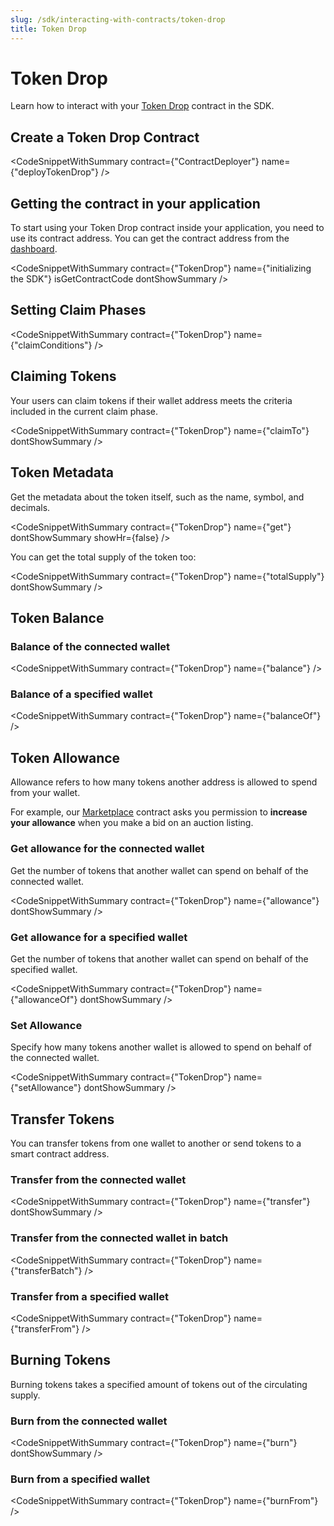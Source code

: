 ```yaml
---
slug: /sdk/interacting-with-contracts/token-drop
title: Token Drop
---
```



# Token Drop

Learn how to interact with your [Token Drop](/pre-built-contracts/token-drop) contract in the SDK.

## Create a Token Drop Contract

<CodeSnippetWithSummary
  contract={"ContractDeployer"}
  name={"deployTokenDrop"}
/>

## Getting the contract in your application

To start using your Token Drop contract inside your application, you need to use its contract address. You can get the contract address from the [dashboard](https://thirdweb.com/dashboard).

<CodeSnippetWithSummary
  contract={"TokenDrop"}
  name={"initializing the SDK"}
  isGetContractCode
  dontShowSummary
/>

## Setting Claim Phases

<CodeSnippetWithSummary contract={"TokenDrop"} name={"claimConditions"} />

## Claiming Tokens

Your users can claim tokens if their wallet address meets the criteria included in the current claim phase.

<CodeSnippetWithSummary
  contract={"TokenDrop"}
  name={"claimTo"}
  dontShowSummary
/>

## Token Metadata

Get the metadata about the token itself, such as the name, symbol, and decimals.

<CodeSnippetWithSummary
  contract={"TokenDrop"}
  name={"get"}
  dontShowSummary
  showHr={false}
/>

You can get the total supply of the token too:

<CodeSnippetWithSummary
  contract={"TokenDrop"}
  name={"totalSupply"}
  dontShowSummary
/>

## Token Balance

### Balance of the connected wallet

<CodeSnippetWithSummary contract={"TokenDrop"} name={"balance"} />

### Balance of a specified wallet

<CodeSnippetWithSummary contract={"TokenDrop"} name={"balanceOf"} />

## Token Allowance

Allowance refers to how many tokens another address is allowed to spend from your wallet.

For example, our [Marketplace](/pre-built-contracts/marketplace) contract asks you permission to **increase your allowance** when you make a bid on an auction listing.

### Get allowance for the connected wallet

Get the number of tokens that another wallet can spend on behalf of the connected wallet.

<CodeSnippetWithSummary
  contract={"TokenDrop"}
  name={"allowance"}
  dontShowSummary
/>

### Get allowance for a specified wallet

Get the number of tokens that another wallet can spend on behalf of the specified wallet.

<CodeSnippetWithSummary
  contract={"TokenDrop"}
  name={"allowanceOf"}
  dontShowSummary
/>

### Set Allowance

Specify how many tokens another wallet is allowed to spend on behalf of the connected wallet.

<CodeSnippetWithSummary
  contract={"TokenDrop"}
  name={"setAllowance"}
  dontShowSummary
/>

## Transfer Tokens

You can transfer tokens from one wallet to another or send tokens to a smart contract address.

### Transfer from the connected wallet

<CodeSnippetWithSummary
  contract={"TokenDrop"}
  name={"transfer"}
  dontShowSummary
/>

### Transfer from the connected wallet in batch

<CodeSnippetWithSummary contract={"TokenDrop"} name={"transferBatch"} />

### Transfer from a specified wallet

<CodeSnippetWithSummary contract={"TokenDrop"} name={"transferFrom"} />

## Burning Tokens

Burning tokens takes a specified amount of tokens out of the circulating supply.

### Burn from the connected wallet

<CodeSnippetWithSummary contract={"TokenDrop"} name={"burn"} dontShowSummary />

### Burn from a specified wallet

<CodeSnippetWithSummary contract={"TokenDrop"} name={"burnFrom"} />
